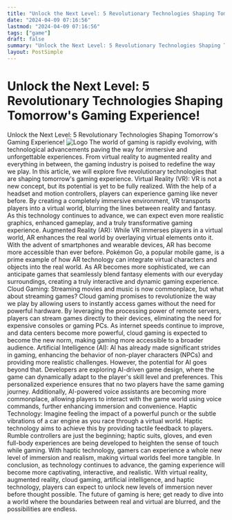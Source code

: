 ```yaml
---
title: "Unlock the Next Level: 5 Revolutionary Technologies Shaping Tomorrow's Gaming Experience!"
date: "2024-04-09 07:16:56"
lastmod: "2024-04-09 07:16:56"
tags: ["game"]
draft: false
summary: "Unlock the Next Level: 5 Revolutionary Technologies Shaping Tomorrow's Gaming Experience!"
layout: PostSimple
---
```

# Unlock the Next Level: 5 Revolutionary Technologies Shaping Tomorrow's Gaming Experience!
Unlock the Next Level: 5 Revolutionary Technologies Shaping Tomorrow's Gaming Experience!
<img alt="Logo" class="lazyImg" data-src="https://cdn.seniorsselection.com/src_image/d1031aec8df6089756c9bd6d3a3ba863.webp" src="/statics/image/loading.webp"/>
The world of gaming is rapidly evolving, with technological advancements paving the way for immersive and unforgettable experiences. From virtual reality to augmented reality and everything in between, the gaming industry is poised to redefine the way we play. In this article, we will explore five revolutionary technologies that are shaping tomorrow's gaming experience.
Virtual Reality (VR):
VR is not a new concept, but its potential is yet to be fully realized. With the help of a headset and motion controllers, players can experience gaming like never before. By creating a completely immersive environment, VR transports players into a virtual world, blurring the lines between reality and fantasy. As this technology continues to advance, we can expect even more realistic graphics, enhanced gameplay, and a truly transformative gaming experience.
Augmented Reality (AR):
While VR immerses players in a virtual world, AR enhances the real world by overlaying virtual elements onto it. With the advent of smartphones and wearable devices, AR has become more accessible than ever before. Pokémon Go, a popular mobile game, is a prime example of how AR technology can integrate virtual characters and objects into the real world. As AR becomes more sophisticated, we can anticipate games that seamlessly blend fantasy elements with our everyday surroundings, creating a truly interactive and dynamic gaming experience.
Cloud Gaming:
Streaming movies and music is now commonplace, but what about streaming games? Cloud gaming promises to revolutionize the way we play by allowing users to instantly access games without the need for powerful hardware. By leveraging the processing power of remote servers, players can stream games directly to their devices, eliminating the need for expensive consoles or gaming PCs. As internet speeds continue to improve, and data centers become more powerful, cloud gaming is expected to become the new norm, making gaming more accessible to a broader audience.
Artificial Intelligence (AI):
AI has already made significant strides in gaming, enhancing the behavior of non-player characters (NPCs) and providing more realistic challenges. However, the potential for AI goes beyond that. Developers are exploring AI-driven game design, where the game can dynamically adapt to the player's skill level and preferences. This personalized experience ensures that no two players have the same gaming journey. Additionally, AI-powered voice assistants are becoming more commonplace, allowing players to interact with the game world using voice commands, further enhancing immersion and convenience.
Haptic Technology:
Imagine feeling the impact of a powerful punch or the subtle vibrations of a car engine as you race through a virtual world. Haptic technology aims to achieve this by providing tactile feedback to players. Rumble controllers are just the beginning; haptic suits, gloves, and even full-body experiences are being developed to heighten the sense of touch while gaming. With haptic technology, gamers can experience a whole new level of immersion and realism, making virtual worlds feel more tangible.
In conclusion, as technology continues to advance, the gaming experience will become more captivating, interactive, and realistic. With virtual reality, augmented reality, cloud gaming, artificial intelligence, and haptic technology, players can expect to unlock new levels of immersion never before thought possible. The future of gaming is here; get ready to dive into a world where the boundaries between real and virtual are blurred, and the possibilities are endless.
        